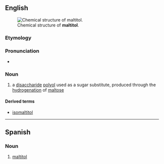 ==English==
[[Image:Maltitol.svg|thumb|Chemical structure of '''maltitol'''.]]

===Etymology===
{{suffix|en|maltite|ol}}

===Pronunciation===
* {{IPA|en|/ˈmɔːltəˌtɑl/}}

===Noun===
{{en-noun|~}}
{{wikipedia}}
# {{lb|en|organic chemistry}} a [[disaccharide]] [[polyol]] used as a sugar substitute, produced through the [[hydrogenation]] of [[maltose]]

====Derived terms====
* [[isomaltitol]]

----

==Spanish==
{{wikipedia|lang=es}}

===Noun===
{{es-noun|m|malitoles}}

# {{lb|es|organic compound}} [[#English|maltitol]]